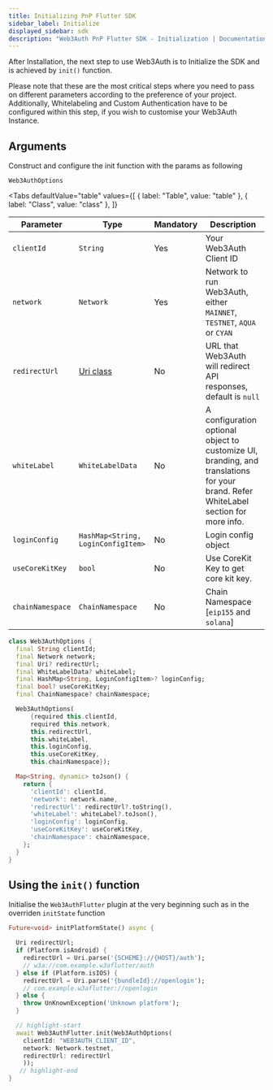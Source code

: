 ```yaml
---
title: Initializing PnP Flutter SDK
sidebar_label: Initialize
displayed_sidebar: sdk
description: "Web3Auth PnP Flutter SDK - Initialization | Documentation - Web3Auth"
---
```



After Installation, the next step to use Web3Auth is to Initialize the SDK and is achieved by `init()` function.

Please note that these are the most critical steps where you need to pass on different parameters according to the preference of your project.
Additionally, Whitelabeling and Custom Authentication have to be configured within this step, if you wish to customise your Web3Auth Instance.

## Arguments

Construct and configure the init function with the params as following

`Web3AuthOptions`

<Tabs
  defaultValue="table"
  values={[
    { label: "Table", value: "table" },
    { label: "Class", value: "class" },
  ]}
>

<TabItem value="table">

| Parameter        | Type                                                                     | Mandatory | Description                                                                                                                         |
| ---------------- | ------------------------------------------------------------------------ | --------- | ----------------------------------------------------------------------------------------------------------------------------------- |
| `clientId`       | `String`                                                                 | Yes       | Your Web3Auth Client ID                                                                                                             |
| `network`        | `Network`                                                                | Yes       | Network to run Web3Auth, either `MAINNET`, `TESTNET`, `AQUA` or `CYAN`                                                              |
| `redirectUrl`    | [Uri class](https://api.dart.dev/stable/2.18.0/dart-core/Uri-class.html) | No        | URL that Web3Auth will redirect API responses, default is `null`                                                                    |
| `whiteLabel`     | `WhiteLabelData`                                                         | No        | A configuration optional object to customize UI, branding, and translations for your brand. Refer WhiteLabel section for more info. |
| `loginConfig`    | `HashMap<String, LoginConfigItem>`                                       | No        | Login config object                                                                                                                 |
| `useCoreKitKey`  | `bool`                                                                   | No        | Use CoreKit Key to get core kit key.                                                                                                |
| `chainNamespace` | `ChainNamespace`                                                         | No        | Chain Namespace [`eip155` and `solana`]                                                                                             |

</TabItem>

<TabItem value="class">

```dart
class Web3AuthOptions {
  final String clientId;
  final Network network;
  final Uri? redirectUrl;
  final WhiteLabelData? whiteLabel;
  final HashMap<String, LoginConfigItem>? loginConfig;
  final bool? useCoreKitKey;
  final ChainNamespace? chainNamespace;

  Web3AuthOptions(
      {required this.clientId,
      required this.network,
      this.redirectUrl,
      this.whiteLabel,
      this.loginConfig,
      this.useCoreKitKey,
      this.chainNamespace});

  Map<String, dynamic> toJson() {
    return {
      'clientId': clientId,
      'network': network.name,
      'redirectUrl': redirectUrl?.toString(),
      'whiteLabel': whiteLabel?.toJson(),
      'loginConfig': loginConfig,
      'useCoreKitKey': useCoreKitKey,
      'chainNamespace': chainNamespace,
    };
  }
}
```

</TabItem>

</Tabs>

## Using the `init()` function

Initialise the `Web3AuthFlutter` plugin at the very beginning such as in the overriden `initState` function

```dart
Future<void> initPlatformState() async {

  Uri redirectUrl;
  if (Platform.isAndroid) {
    redirectUrl = Uri.parse('{SCHEME}://{HOST}/auth');
    // w3a://com.example.w3aflutter/auth
  } else if (Platform.isIOS) {
    redirectUrl = Uri.parse('{bundleId}://openlogin');
    // com.example.w3aflutter://openlogin
  } else {
    throw UnKnownException('Unknown platform');
  }

  // highlight-start
  await Web3AuthFlutter.init(Web3AuthOptions(
    clientId: "WEB3AUTH_CLIENT_ID",
    network: Network.testnet,
    redirectUrl: redirectUrl
    ));
   // highlight-end
}
```
